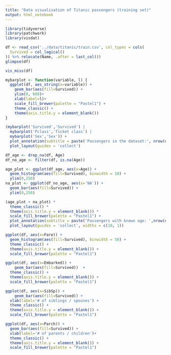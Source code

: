 ```yaml
---
title: "Data visualisation of Titanic passengers (training set)"
output: html_notebook
---
```


```r
library(tidyverse)
library(patchwork)
library(visdat)
```

```r
df <- read_csv('../data/titanic/train.csv', col_types = cols(
  Survived = col_logical()
)) %>% relocate(Name, .after = last_col())
glimpse(df)
```

```r
vis_miss(df)
```

```r
mybarplot <- function(variable, l) {
  ggplot(df, aes_string(x=variable)) +
    geom_bar(aes(fill=Survived)) +
    ylim(0, 600)+
    xlab(label=l)+
    scale_fill_brewer(palette = "Pastel1") +
    theme_classic() +
    theme(axis.title.y = element_blank())
}

(mybarplot('Survived','Survived') |
  mybarplot('Pclass','Ticket class') |
  mybarplot('Sex','Sex')) +
  plot_annotation(subtitle = paste('Passengers in the dataset:', nrow(df)))+
  plot_layout(guides = 'collect')
```


```r
df_age <- drop_na(df, Age)
df_no_age <- filter(df, is.na(Age))

age_plot <- ggplot(df_age, aes(x=Age)) +
  geom_histogram(aes(fill=Survived), binwidth = 10) +
  ylim(0,250)
na_plot <- ggplot(df_no_age, aes(x='NA')) +
  geom_bar(aes(fill=Survived)) +
  ylim(0,250)

(age_plot + na_plot) *
  theme_classic() *
  theme(axis.title.y = element_blank()) *
  scale_fill_brewer(palette = "Pastel1") +
  plot_annotation(subtitle = paste('Passengers with known age: ',nrow(df_age), sep = '')) +
  plot_layout(guides = 'collect', widths = c(10, 1))

```


```r
ggplot(df, aes(x=Fare)) +
  geom_histogram(aes(fill=Survived), binwidth = 50) +
  theme_classic() +
  theme(axis.title.y = element_blank()) +
  scale_fill_brewer(palette = "Pastel1")
```

```r
ggplot(df, aes(x=Embarked)) +
    geom_bar(aes(fill=Survived))  +
  theme_classic() +
  theme(axis.title.y = element_blank()) +
  scale_fill_brewer(palette = "Pastel1")
```
```r
ggplot(df, aes(x=SibSp)) +
    geom_bar(aes(fill=Survived)) +
  xlab(label='# of siblings / spouses') +
  theme_classic() +
  theme(axis.title.y = element_blank()) +
  scale_fill_brewer(palette = "Pastel1")
```
```r
ggplot(df, aes(x=Parch)) +
  geom_bar(aes(fill=Survived)) +
  xlab(label='# of parents / children')+
  theme_classic() +
  theme(axis.title.y = element_blank()) +
  scale_fill_brewer(palette = "Pastel1")
```

